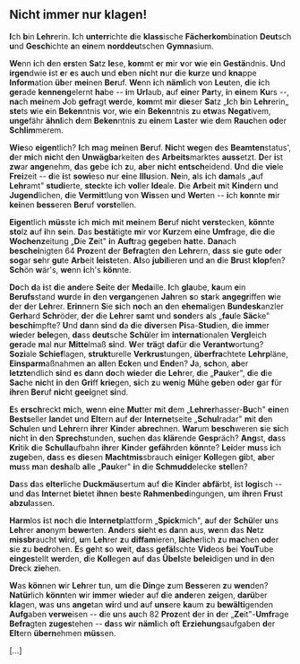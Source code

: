 ## Nicht immer nur klagen!

**I**ch **b**in **Lehr**erin. **I**ch **unterr**ichte **d**ie
**klass**ische **Fächerkom**bination **Deut**sch
**u**nd **Gesch**ichte **a**n **ein**em **norddeu**tschen
**Gymna**sium.

**We**nn **i**ch **d**en **ers**ten **Sa**tz **le**se, **kom**mt **e**r
**m**ir **v**or **w**ie **e**in **Gestä**ndnis. **U**nd
**irgen**dwie **i**st **e**r **e**s **au**ch **u**nd **eb**en **nic**ht
**n**ur **d**ie **kur**ze **u**nd **kna**ppe **Inform**ation
**üb**er **mei**nen **Ber**uf. **We**nn **i**ch **näml**ich **v**on
**Leu**ten, **d**ie **i**ch **ger**ade **kenneng**elernt
**ha**be -- **i**m **Url**aub, **a**uf **ein**er **Par**ty, **i**n
**ein**em **Ku**rs --, **na**ch **mei**nem **J**ob
**gefr**agt **wer**de, **kom**mt **m**ir **die**ser **Sa**tz „**I**ch
**b**in **Lehr**erin„ **ste**ts **w**ie **e**in
**Beken**ntnis **v**or, **w**ie **e**in **Beken**ntnis **z**u **etw**as
**Negat**ivem, **unge**fähr **ähnl**ich
**d**em **Beken**ntnis **z**u **ein**em **Las**ter **w**ie **d**em
**Rauc**hen **od**er **Schlim**merem.

**Wie**so **eigen**tlich? **I**ch **m**ag **mei**nen **Ber**uf.
**Nic**ht **weg**en **d**es **Beamten**status',
**d**er **mi**ch **nic**ht **d**en **Unwägba**rkeiten **d**es
**Arbeits**marktes **auss**etzt. **D**er **i**st **zw**ar
**ange**nehm, **d**as **ge**be **i**ch **z**u, **ab**er **nic**ht
**entsch**eidend. **U**nd **d**ie **vie**le **Frei**zeit
-- **d**ie **i**st **sowi**eso **n**ur **ei**ne **Illu**sion. **Ne**in,
**a**ls **i**ch **dam**als „**a**uf **Lehr**amt"
**studi**erte, **stec**kte **i**ch **vol**ler **Ide**ale. **D**ie
**Arb**eit **m**it **Kind**ern **u**nd **Jugend**lichen,
**d**ie **Vermit**tlung **v**on **Wis**sen **u**nd **Wer**ten -- **i**ch
**kon**nte **m**ir **kei**nen **bess**eren
**Ber**uf **vorst**ellen.

**Eigen**tlich **müs**ste **i**ch **mi**ch **m**it **mei**nem **Ber**uf
**nic**ht **verst**ecken, **kön**nte
**sto**lz **a**uf **i**hn **se**in. **D**as **bestä**tigte **m**ir
**v**or **Kur**zem **ei**ne **Umfr**age, **d**ie **d**ie
**Wochenz**eitung „**D**ie **Ze**it" **i**n **Auft**rag **gege**ben
**hat**te. **Dan**ach **beschei**nigten
64 **Proz**ent **d**er **Befra**gten **d**en **Lehr**ern, **da**ss
**s**ie **gu**te **od**er **sog**ar **se**hr **gu**te
**Arb**eit **leist**eten. **Al**so **jubil**ieren **u**nd **a**n **d**ie
**Bru**st **klop**fen? **Sch**ön **w**är's,
**we**nn **i**ch's **kön**nte.

**Do**ch **d**a **i**st **d**ie **and**ere **Sei**te **d**er
**Meda**ille. **I**ch **gla**ube, **ka**um **e**in
**Berufs**stand **wur**de **i**n **d**en **vergan**genen **Jah**ren
**s**o **sta**rk **angegr**iffen **w**ie
**d**er **d**er **Leh**rer. **Erin**nern **S**ie **si**ch **no**ch
**a**n **d**en **ehema**ligen **Bundesk**anzler
**Gerh**ard **Schr**öder, **d**er **d**ie **Leh**rer **sa**mt **u**nd
**sond**ers **a**ls „**fau**le **Säc**ke"
**beschi**mpfte? **U**nd **da**nn **si**nd **d**a **d**ie **dive**rsen
**Pi**sa-**Stud**ien, **d**ie **imm**er **wie**der
**bele**gen, **da**ss **deut**sche **Schü**ler **i**m
**internat**ionalen **Vergl**eich **ger**ade **m**al **n**ur
**Mitte**lmaß **si**nd. **W**er **trä**gt **daf**ür **d**ie
**Verantw**ortung? **Sozi**ale **Schief**lagen,
**strukt**urelle **Verkrus**tungen, **überfra**chtete **Lehrp**läne,
**Einsparm**aßnahmen **a**n
**all**en **Eck**en **u**nd **End**en? **J**a, **sch**on, **ab**er
**letzte**ndlich **si**nd **e**s **da**nn **do**ch **wie**der
**d**ie **Leh**rer, **d**ie „**Pau**ker", **d**ie **d**ie **Sac**he
**nic**ht **i**n **d**en **Gri**ff **krie**gen,
**si**ch **z**u **wen**ig **Mü**he **geb**en **od**er **g**ar **f**ür
**ihr**en **Ber**uf **nic**ht **geei**gnet **si**nd.

**E**s **ersch**reckt **mi**ch, **we**nn **ei**ne **Mut**ter **m**it
**d**em „**Lehrer**hasser-**Bu**ch" **ein**en
**Bests**eller **lan**det **u**nd **Elt**ern **a**uf **d**er
**Interne**tseite „**Schul**radar" **m**it **d**en
**Schu**len **u**nd **Lehr**ern **ihr**er **Kin**der **abrec**hnen.
**War**um **besch**weren **s**ie **si**ch **nic**ht
**i**n **d**en **Sprechs**tunden, **suc**hen **d**as **klär**ende
**Gesp**räch? **Ang**st, **da**ss **Kri**tik
**d**ie **Schulla**ufbahn **ihr**er **Kin**der **gefäh**rden **kön**nte?
**Lei**der **mu**ss **i**ch **zuge**ben,
**da**ss **e**s **die**sen **Machtmis**sbrauch **eini**ger **Koll**egen
**gi**bt, **ab**er **mu**ss **m**an **desh**alb
**al**le „**Pau**ker" **i**n **d**ie **Schmudd**elecke **stel**len?

**Da**ss **d**as **elter**liche **Duckmäu**sertum **a**uf **d**ie
**Kin**der **abfä**rbt, **i**st **logi**sch -- **u**nd
**d**as **Inte**rnet **bie**tet **ihn**en **bes**te
**Rahmenbed**ingungen, **u**m **ihr**en **Fru**st **abzul**assen.

**Harm**los **i**st **no**ch **d**ie **Internetp**lattform
„**Spick**mich", **a**uf **d**er **Schü**ler **u**ns
**Leh**rer **ano**nym **bewe**rten. **And**ers **sie**ht **e**s **da**nn
**a**us, **we**nn **d**as **Ne**tz **missbr**aucht
**wi**rd, **u**m **Leh**rer **z**u **diffam**ieren, **läche**rlich
**z**u **mac**hen **od**er **s**ie **z**u **bedr**ohen. **E**s
**ge**ht **s**o **we**it, **da**ss **gefäl**schte **Vid**eos **b**ei
**YouT**ube **einges**tellt **wer**den, **d**ie
**Koll**egen **a**uf **d**as **Übel**ste **belei**digen **u**nd **i**n
**d**en **Dre**ck **zie**hen.

**W**as **kön**nen **w**ir **Leh**rer **t**un, **u**m **d**ie **Din**ge
**z**um **Bess**eren **z**u **wen**den? **Natür**lich
**könn**ten **w**ir **imm**er **wie**der **a**uf **d**ie **ande**ren
**zei**gen, **darü**ber **kla**gen, **w**as **u**ns
**ange**tan **wi**rd **u**nd **a**uf **uns**ere **ka**um **z**u
**bewälti**genden **Aufg**aben **verwe**isen ­--
**d**ie **u**ns **au**ch 82 **Proz**ent **d**er **i**n **d**er
„**Ze**it"-**Umfr**age **Befra**gten **zuges**tehen
-- **da**ss **w**ir **näml**ich **o**ft **Erziehung**saufgaben **d**er
**Elt**ern **übern**ehmen **müs**sen.

[...]
